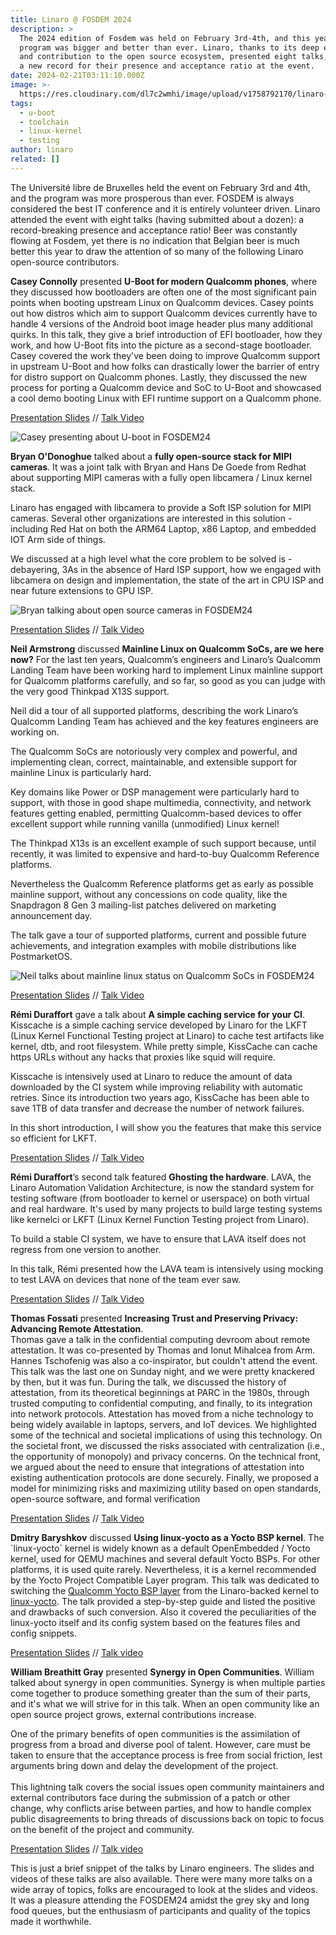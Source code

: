```yaml
---
title: Linaro @ FOSDEM 2024
description: >
  The 2024 edition of Fosdem was held on February 3rd-4th, and this year’s
  program was bigger and better than ever. Linaro, thanks to its deep expertise
  and contribution to the open source ecosystem, presented eight talks, setting
  a new record for their presence and acceptance ratio at the event.
date: 2024-02-21T03:11:10.000Z
image: >-
  https://res.cloudinary.com/dl7c2wmhi/image/upload/v1758792170/linaro-website/images/blog/fkmo2oqwyaio783
tags:
  - u-boot
  - toolchain
  - linux-kernel
  - testing
author: linaro
related: []
---
```


The Université libre de Bruxelles held the event on February 3rd and 4th, and the program was more prosperous than ever. FOSDEM is always considered the best IT conference and it is entirely volunteer driven. Linaro attended the event with eight talks (having submitted about a dozen): a record-breaking presence and acceptance ratio! Beer was constantly flowing at Fosdem, yet there is no indication that Belgian beer is much better this year to draw the attention of so many of the following Linaro open-source contributors.

**Casey Connolly** presented **U-Boot for modern Qualcomm phones**, where they discussed how bootloaders are often one of the most significant pain points when booting upstream Linux on Qualcomm devices. Casey points out how distros which aim to support Qualcomm devices currently have to handle 4 versions of the Android boot image header plus many additional quirks. In this talk, they give a brief introduction of EFI bootloader, how they work, and how U-Boot fits into the picture as a second-stage bootloader. Casey covered the work they've been doing to improve Qualcomm support in upstream U-Boot and how folks can drastically lower the barrier of entry for distro support on Qualcomm phones. Lastly, they discussed the new process for porting a Qualcomm device and SoC to U-Boot and showcased a cool demo booting Linux with EFI runtime support on a Qualcomm phone.

[Presentation Slides](https://fosdem.org/2024/events/attachments/fosdem-2024-1716-u-boot-for-modern-qualcomm-phones/slides/22104/fosdem24_aDevbas.pdf) // [Talk Video](https://ftp.belnet.be/mirror/FOSDEM/video/2024/h1309/fosdem-2024-1716-u-boot-for-modern-qualcomm-phones.av1.webm)

![Casey presenting about U-boot in FOSDEM24](/linaro-website/images/blog/u-boot-for-modern)

**Bryan O'Donoghue** talked about a **fully open-source stack for MIPI cameras**. It was a joint talk with Bryan and Hans De Goede from Redhat about supporting MIPI cameras with a fully open libcamera / Linux kernel stack.

Linaro has engaged with libcamera to provide a Soft ISP solution for MIPI cameras. Several other organizations are interested in this solution - including Red Hat on both the ARM64 Laptop, x86 Laptop, and embedded IOT Arm side of things.

We discussed at a high level what the core problem to be solved is - debayering, 3As in the absence of Hard ISP support, how we engaged with libcamera on design and implementation, the state of the art in CPU ISP and near future extensions to GPU ISP.

![Bryan talking about open source cameras in FOSDEM24](/linaro-website/images/blog/a-fully-open-source-stack-for-mipi-cameras.-fosdem24)

[Presentation Slides](https://fosdem.org/2024/events/attachments/fosdem-2024-3013-a-fully-open-source-stack-for-mipi-cameras/slides/22223/A_fully_open_source_stack_for_MIPI_cameras_-_FO_dhMg1oP.pdf) // [Talk Video](https://video.fosdem.org/2024/ud2120/fosdem-2024-3013-a-fully-open-source-stack-for-mipi-cameras.av1.webm)

**Neil Armstrong** discussed **Mainline Linux on Qualcomm SoCs, are we here now?** For the last ten years, Qualcomm’s engineers and Linaro’s Qualcomm Landing Team have been working hard to implement Linux mainline support for Qualcomm platforms carefully, and so far, so good as you can judge with the very good Thinkpad X13S support.

Neil did a tour of all supported platforms, describing the work Linaro’s Qualcomm Landing Team has achieved and the key features engineers are working on.

The Qualcomm SoCs are notoriously very complex and powerful, and implementing clean, correct, maintainable, and extensible support for mainline Linux is particularly hard.

Key domains like Power or DSP management were particularly hard to support, with those in good shape multimedia, connectivity, and network features getting enabled, permitting Qualcomm-based devices to offer excellent support while running vanilla (unmodified) Linux kernel!

The Thinkpad X13s is an excellent example of such support because, until recently, it was limited to expensive and hard-to-buy Qualcomm Reference platforms.

Nevertheless the Qualcomm Reference platforms get as early as possible mainline support, without any concessions on code quality, like the Snapdragon 8 Gen 3 mailing-list patches delivered on marketing announcement day.

The talk gave a tour of supported platforms, current and possible future achievements, and integration examples with mobile distributions like PostmarketOS.

![Neil talks about mainline linux status on Qualcomm SoCs in FOSDEM24](/linaro-website/images/blog/mainline-linux-on-qualcomm-socs-are-we-here-now-)

[Presentation Slides](https://fosdem.org/2024/events/attachments/fosdem-2024-1707-mainline-linux-on-qualcomm-socs-are-we-here-now-/slides/22126/FOSDEM24_-_Mainline_Linux_on_Qualcomm_SoCs_are_cW72KOo.pdf) // [Talk Video](https://video.fosdem.org/2024/h1309/fosdem-2024-1707-mainline-linux-on-qualcomm-socs-are-we-here-now-.mp4)

**Rémi Duraffort** gave a talk about **A simple caching service for your CI**. Kisscache is a simple caching service developed by Linaro for the LKFT (Linux Kernel Functional Testing project at Linaro) to cache test artifacts like kernel, dtb, and root filesystem. While pretty simple, KissCache can cache https URLs without any hacks that proxies like squid will require.

Kisscache is intensively used at Linaro to reduce the amount of data downloaded by the CI system while improving reliability with automatic retries. Since its introduction two years ago, KissCache has been able to save 1TB of data transfer and decrease the number of network failures.

In this short introduction, I will show you the features that make this service so efficient for LKFT.

[Presentation Slides](https://fosdem.org/2024/events/attachments/fosdem-2024-2671-a-simple-caching-service-for-your-ci/slides/22164/FOSDEM_2024_-_A_simple_caching_service_for_your_SULIaEx.pdf) // [Talk Video](https://video.fosdem.org/2024/h2215/fosdem-2024-2671-a-simple-caching-service-for-your-ci.av1.webm)

**Rémi Duraffort**’s second talk featured **Ghosting the hardware**. LAVA, the Linaro Automation Validation Architecture, is now the standard system for testing software (from bootloader to kernel or userspace) on both virtual and real hardware. It's used by many projects to build large testing systems like kernelci or LKFT (Linux Kernel Function Testing project from Linaro).

To build a stable CI system, we have to ensure that LAVA itself does not regress from one version to another.

In this talk, Rémi presented how the LAVA team is intensively using mocking to test LAVA on devices that none of the team ever saw.

[Presentation Slides](https://fosdem.org/2024/events/attachments/fosdem-2024-2687-ghosting-the-hardware/slides/22554/FOSDEM_2024_-_Ghosting_the_hardware_uFFI7XR.pdf) // [Talk Video](https://video.fosdem.org/2024/ud2208/fosdem-2024-2687-ghosting-the-hardware.av1.webm)

**Thomas Fossati** presented **Increasing Trust and Preserving Privacy: Advancing Remote Attestation**. \
Thomas gave a talk in the confidential computing devroom about remote attestation. It was co-presented by Thomas and Ionut Mihalcea from Arm. Hannes Tschofenig was also a co-inspirator, but couldn't attend the event. This talk was the last one on Sunday night, and we were pretty knackered by then, but it was fun. During the talk, we discussed the history of attestation, from its theoretical beginnings at PARC in the 1980s, through trusted computing to confidential computing, and finally, to its integration into network protocols. Attestation has moved from a niche technology to being widely available in laptops, servers, and IoT devices. We highlighted some of the technical and societal implications of using this technology. On the societal front, we discussed the risks associated with centralization (i.e., the opportunity of monopoly) and privacy concerns. On the technical front, we argued about the need to ensure that integrations of attestation into existing authentication protocols are done securely. Finally, we proposed a model for minimizing risks and maximizing utility based on open standards, open-source software, and formal verification

[Presentation Slides](https://fosdem.org/2024/events/attachments/fosdem-2024-2265-increasing-trust-and-preserving-privacy-advancing-remote-attestation/slides/22934/FOSDEM_2024_Increasing_trust_and_preserving_pri_wbCqaZY.pdf) // [Talk Video](https://video.fosdem.org/2024/h2214/fosdem-2024-2265-increasing-trust-and-preserving-privacy-advancing-remote-attestation.av1.webm)

**Dmitry Baryshkov** discussed **Using linux-yocto as a Yocto BSP kernel**. The \`linux-yocto\` kernel is widely known as a default OpenEmbedded / Yocto kernel, used for QEMU machines and several default Yocto BSPs. For other platforms, it is used quite rarely. Nevertheless, it is a kernel recommended by the Yocto Project Compatible Layer program. This talk was dedicated to switching the [Qualcomm Yocto BSP layer](https://github.com/Linaro/meta-qcom) from the Linaro-backed kernel to [linux-yocto](https://github.com/openembedded/openembedded-core/blob/master/meta/recipes-kernel/linux/linux-yocto.inc). The talk provided a step-by-step guide and listed the positive and drawbacks of such conversion. Also it covered the peculiarities of the linux-yocto itself and its config system based on the features files and config snippets.

[Presentation Slides](https://fosdem.org/2024/events/attachments/fosdem-2024-3012-using-linux-yocto-as-a-yocto-bsp-kernel/slides/22155/FOSDEM24_-_Using_linux-yocto_as_a_Yocto_BSP_ker_98gsNLb.pdf) // [Talk video](https://video.fosdem.org/2024/ud2120/fosdem-2024-3012-using-linux-yocto-as-a-yocto-bsp-kernel.av1.webm)

**William Breathitt Gray** presented **Synergy in Open Communities**. William talked about synergy in open communities. Synergy is when multiple parties come together to produce something greater than the sum of their parts, and it's what we will strive for in this talk. When an open community like an open source project grows, external contributions increase.

One of the primary benefits of open communities is the assimilation of progress from a broad and diverse pool of talent. However, care must be taken to ensure that the acceptance process is free from social friction, lest arguments bring down and delay the development of the project.\
\
This lightning talk covers the social issues open community maintainers and external contributors face during the submission of a patch or other change, why conflicts arise between parties, and how to handle complex public disagreements to bring threads of discussions back on topic to focus on the benefit of the project and community.

[Presentation Slides](https://fosdem.org/2024/events/attachments/fosdem-2024-3120-synergy-in-open-communities/slides/22102/FOSDEM24_-_Synergy_UXpPS67.pdf) // [Talk video](https://ftp.fau.de/fosdem/2024/h2215/fosdem-2024-3120-synergy-in-open-communities.av1.webm)

This is just a brief snippet of the talks by Linaro engineers. The slides and videos of these talks are also available. There were many more talks on a wide array of topics, folks are encouraged to look at the slides and videos. It was a pleasure attending the FOSDEM24 amidst the grey sky and long food queues, but the enthusiasm of participants and quality of the topics made it worthwhile.
